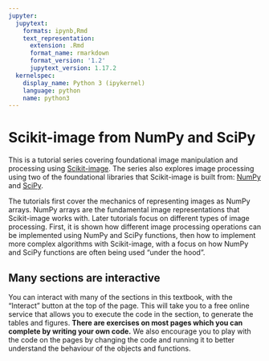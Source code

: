 ```yaml
---
jupyter:
  jupytext:
    formats: ipynb,Rmd
    text_representation:
      extension: .Rmd
      format_name: rmarkdown
      format_version: '1.2'
      jupytext_version: 1.17.2
  kernelspec:
    display_name: Python 3 (ipykernel)
    language: python
    name: python3
---
```


# Scikit-image from NumPy and SciPy

This is a tutorial series covering foundational image manipulation and processing using [Scikit-image](https://scikit-image.org). The series also explores image processing using two of the foundational libraries that Scikit-image is built from: [NumPy](https://numpy.org) and [SciPy](https://scipy.org). 

The tutorials first cover the mechanics of representing images as NumPy arrays. NumPy arrays are the fundamental image representations that Scikit-image works with. Later tutorials focus on different types of image processing. First, it is shown how different image processing operations can be implemented using NumPy and SciPy functions, then how to implement more complex algorithms with Scikit-image, with a focus on how NumPy and SciPy functions are often being used "under the hood".

## Many sections are interactive

You can interact with many of the sections in this textbook, with the “Interact” button at the top of the page. This will take you to a free online service that allows you to execute the code in the section, to generate the tables and figures. **There are exercises on most pages which you can complete by writing your own code.** We also encourage you to play with the code on the pages by changing the code and running it to better understand the behaviour of the objects and functions.
